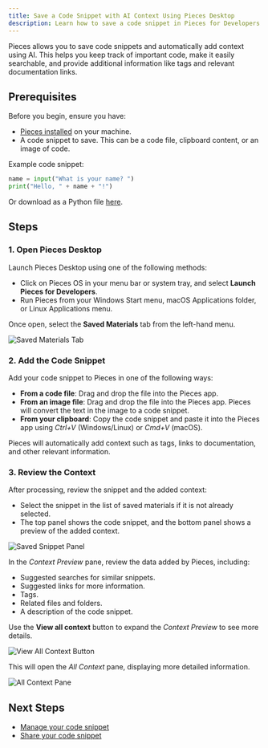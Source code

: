 ```yaml
---
title: Save a Code Snippet with AI Context Using Pieces Desktop
description: Learn how to save a code snippet in Pieces for Developers and add additional context using AI.
---
```


Pieces allows you to save code snippets and automatically add context using AI. This helps you keep track of important code, make it easily searchable, and provide additional information like tags and relevant documentation links.

## Prerequisites

Before you begin, ensure you have:

- [Pieces installed](/installation-getting-started/what-am-i-installing) on your machine.
- A code snippet to save. This can be a code file, clipboard content, or an image of code.

Example code snippet:

```python
name = input("What is your name? ")
print("Hello, " + name + "!")
```

Or download as a Python file [here](./resources/helloworld.py).

## Steps

### 1. Open Pieces Desktop

Launch Pieces Desktop using one of the following methods:
- Click on Pieces OS in your menu bar or system tray, and select **Launch Pieces for Developers**.
- Run Pieces from your Windows Start menu, macOS Applications folder, or Linux Applications menu.

Once open, select the **Saved Materials** tab from the left-hand menu.

![Saved Materials Tab](./media/images/saved-materials-tab.webp)

### 2. Add the Code Snippet

Add your code snippet to Pieces in one of the following ways:
- **From a code file**: Drag and drop the file into the Pieces app.
- **From an image file**: Drag and drop the file into the Pieces app. Pieces will convert the text in the image to a code snippet.
- **From your clipboard**: Copy the code snippet and paste it into the Pieces app using _Ctrl+V_ (Windows/Linux) or _Cmd+V_ (macOS).

Pieces will automatically add context such as tags, links to documentation, and other relevant information.

### 3. Review the Context

After processing, review the snippet and the added context:

- Select the snippet in the list of saved materials if it is not already selected.
- The top panel shows the code snippet, and the bottom panel shows a preview of the added context.

![Saved Snippet Panel](./media/images/saved-snippet-panel.webp)

In the _Context Preview_ pane, review the data added by Pieces, including:
- Suggested searches for similar snippets.
- Suggested links for more information.
- Tags.
- Related files and folders.
- A description of the code snippet.

Use the **View all context** button to expand the _Context Preview_ to see more details.

![View All Context Button](./media/images/view-all-context.webp)

This will open the _All Context_ pane, displaying more detailed information.

![All Context Pane](./media/images/all-context.webp)

## Next Steps

- [Manage your code snippet](/features/managing-saved-materials)
- [Share your code snippet](/features/one-click-snippet-sharing)
